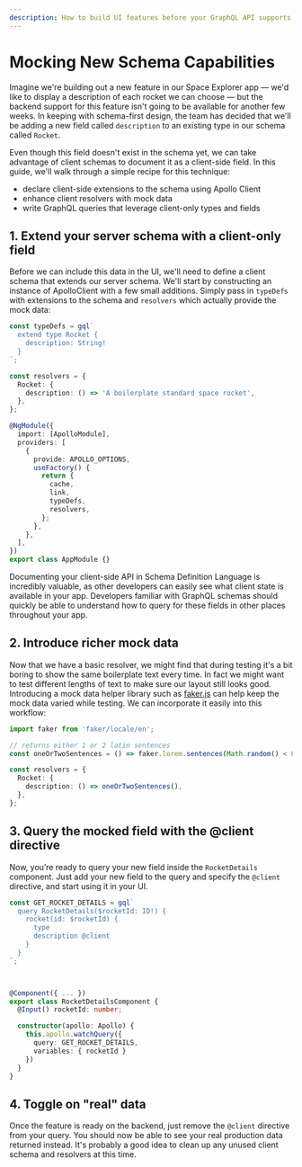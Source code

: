 ```yaml
---
description: How to build UI features before your GraphQL API supports them
---
```


# Mocking New Schema Capabilities

Imagine we're building out a new feature in our Space Explorer app — we'd like to display a
description of each rocket we can choose — but the backend support for this feature isn't going to
be available for another few weeks. In keeping with schema-first design, the team has decided that
we'll be adding a new field called `description` to an existing type in our schema called `Rocket`.

Even though this field doesn't exist in the schema yet, we can take advantage of client schemas to
document it as a client-side field. In this guide, we'll walk through a simple recipe for this
technique:

- declare client-side extensions to the schema using Apollo Client
- enhance client resolvers with mock data
- write GraphQL queries that leverage client-only types and fields

## 1. Extend your server schema with a client-only field

Before we can include this data in the UI, we'll need to define a client schema that extends our
server schema. We'll start by constructing an instance of ApolloClient with a few small additions.
Simply pass in `typeDefs` with extensions to the schema and `resolvers` which actually provide the
mock data:

```typescript
const typeDefs = gql`
  extend type Rocket {
    description: String!
  }
`;

const resolvers = {
  Rocket: {
    description: () => 'A boilerplate standard space rocket',
  },
};

@NgModule({
  import: [ApolloModule],
  providers: [
    {
      provide: APOLLO_OPTIONS,
      useFactory() {
        return {
          cache,
          link,
          typeDefs,
          resolvers,
        };
      },
    },
  ],
})
export class AppModule {}
```

Documenting your client-side API in Schema Definition Language is incredibly valuable, as other
developers can easily see what client state is available in your app. Developers familiar with
GraphQL schemas should quickly be able to understand how to query for these fields in other places
throughout your app.

## 2. Introduce richer mock data

Now that we have a basic resolver, we might find that during testing it's a bit boring to show the
same boilerplate text every time. In fact we might want to test different lengths of text to make
sure our layout still looks good. Introducing a mock data helper library such as
[faker.js](https://github.com/marak/Faker.js/) can help keep the mock data varied while testing. We
can incorporate it easily into this workflow:

```typescript
import faker from 'faker/locale/en';

// returns either 1 or 2 latin sentences
const oneOrTwoSentences = () => faker.lorem.sentences(Math.random() < 0.5 ? 1 : 2);

const resolvers = {
  Rocket: {
    description: () => oneOrTwoSentences(),
  },
};
```

## 3. Query the mocked field with the @client directive

Now, you’re ready to query your new field inside the `RocketDetails` component. Just add your new
field to the query and specify the `@client` directive, and start using it in your UI.

```typescript
const GET_ROCKET_DETAILS = gql`
  query RocketDetails($rocketId: ID!) {
    rocket(id: $rocketId) {
      type
      description @client
    }
  }
`;



@Component({ ... })
export class RocketDetailsComponent {
  @Input() rocketId: number;

  constructor(apollo: Apollo) {
    this.apollo.watchQuery({
      query: GET_ROCKET_DETAILS,
      variables: { rocketId }
    })
  }
}
```

## 4. Toggle on "real" data

Once the feature is ready on the backend, just remove the `@client` directive from your query. You
should now be able to see your real production data returned instead. It's probably a good idea to
clean up any unused client schema and resolvers at this time.
